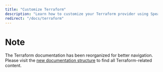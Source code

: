 ```yaml
---
title: "Customize Terraform"
description: "Learn how to customize your Terraform provider using Speakeasy extensions and configurations."
redirect: "/docs/terraform"
---
```

# Note
The Terraform documentation has been reorganized for better navigation. Please visit the [new documentation structure](/docs/terraform) to find all Terraform-related content.
